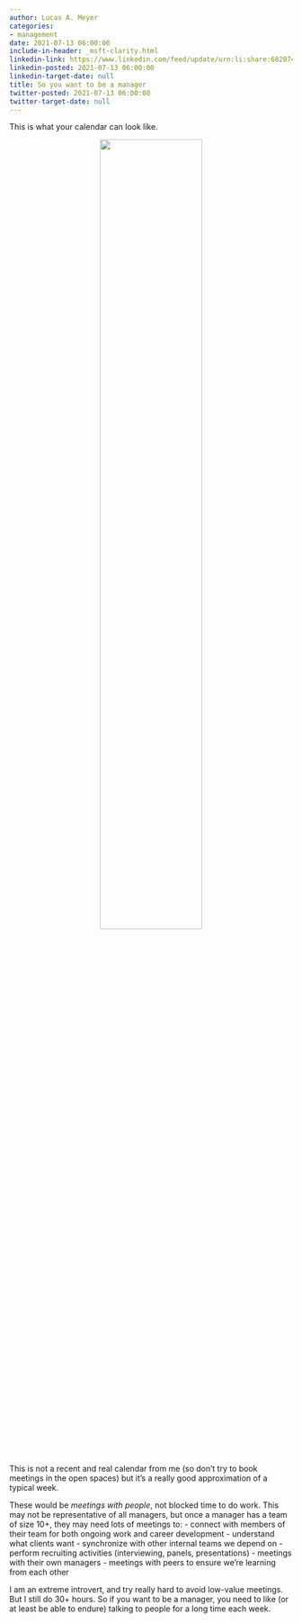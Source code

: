 ```yaml
---
author: Lucas A. Meyer
categories:
- management
date: 2021-07-13 06:00:00
include-in-header: _msft-clarity.html
linkedin-link: https://www.linkedin.com/feed/update/urn:li:share:6820742108136120320
linkedin-posted: 2021-07-13 06:00:00
linkedin-target-date: null
title: So you want to be a manager
twitter-posted: 2021-07-13 06:00:00
twitter-target-date: null
---
```

This is what your calendar can look like. 

<center>![](https://mpsocial.blob.core.windows.net/blog-images/blurred-calendar.jpg){width=60%}</center>

This is not a recent and real calendar from me (so don't try to book meetings in the open spaces) but it's a really good approximation of a typical week.

These would be *meetings with people*, not blocked time to do work. This may not be representative of all managers, but once a manager has a team of size 10+, they may need lots of meetings to:
- connect with members of their team for both ongoing work and career development
- understand what clients want
- synchronize with other internal teams we depend on
- perform recruiting activities (interviewing, panels, presentations)
- meetings with their own managers
- meetings with peers to ensure we're learning from each other

I am an extreme introvert, and try really hard to avoid low-value meetings. But I still do 30+ hours. So if you want to be a manager, you need to like (or at least be able to endure) talking to people for a long time each week.
